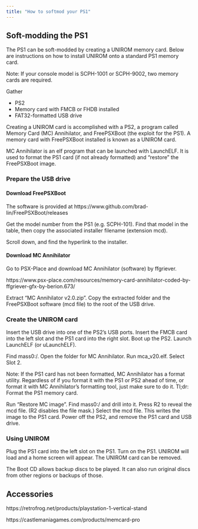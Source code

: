 ```yaml
---
title: "How to softmod your PS1"
---
```


## Soft-modding the PS1

The PS1 can be soft-modded by creating a UNIROM memory card. Below are instructions on how to install UNIROM onto a standard PS1 memory card.

Note: If your console model is SCPH-1001 or SCPH-9002, two memory cards are required.

Gather

* PS2
* Memory card with FMCB or FHDB installed
* FAT32-formatted USB drive

Creating a UNIROM card is accomplished with a PS2, a program called Memory Card (MC) Annihilator, and FreePSXBoot (the exploit for the PS1). A memory card with FreePSXBoot installed is known as a UNIROM card.

MC Annihilator is an elf program that can be launched with LaunchELF. It is used to format the PS1 card (if not already formatted) and "restore" the FreePSXBoot image.

### Prepare the USB drive

#### Download FreePSXBoot

The software is provided at https://www.github.com/brad-lin/FreePSXBoot/releases

Get the model number from the PS1 (e.g. SCPH-101). Find that model in the table, then copy the associated installer filename (extension mcd).

Scroll down, and find the hyperlink to the installer.

#### Download MC Annihilator

Go to PSX-Place and download MC Annihilator (software) by ffgriever.

https://www.psx-place.com/resources/memory-card-annihilator-coded-by-ffgriever-gfx-by-berion.673/

Extract "MC Annihilator v2.0.zip". Copy the extracted folder and the FreePSXBoot software (mcd file) to the root of the USB drive.

### Create the UNIROM card

Insert the USB drive into one of the PS2's USB ports. Insert the FMCB card into the left slot and the PS1 card into the right slot. Boot up the PS2. Launch LaunchELF (or uLaunchELF).

Find mass0:/. Open the folder for MC Annihilator. Run mca_v20.elf. Select Slot 2.

Note: If the PS1 card has not been formatted, MC Annihilator has a format utility. Regardless of if you format it with the PS1 or PS2 ahead of time, or format it with MC Annihilator's formatting tool, just make sure to do it. Tl;dr: Format the PS1 memory card.

Run "Restore MC image". Find mass0:/ and drill into it. Press R2 to reveal the mcd file. (R2 disables the file mask.) Select the mcd file. This writes the image to the PS1 card. Power off the PS2, and remove the PS1 card and USB drive.

### Using UNIROM

Plug the PS1 card into the left slot on the PS1. Turn on the PS1. UNIROM will load and a home screen will appear. The UNIROM card can be removed.

The Boot CD allows backup discs to be played. It can also run original discs from other regions or backups of those.

## Accessories

https://retrofrog.net/products/playstation-1-vertical-stand

https://castlemaniagames.com/products/memcard-pro

